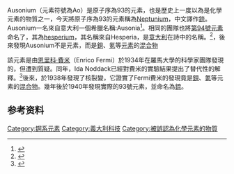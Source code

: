 {{multiple issues|
{{copyedit|time=2013-05-29T11:21:05+00:00}}
{{expand|time=2013-05-29T11:21:05+00:00}}
}}
Ausonium（元素符號為Ao）是原子序為93的元素，也是歷史上一度以為是化學元素的物質之一，今天將原子序為93的元素稱為[[镎|Neptunium]]，中文譯作[[錼|錼]]。Ausonium一名來自意大利一個希臘名稱:Ausonia<ref name="Fermi">{{cite journal | doi =10.1038/133898a0 | title =Possible Production of Elements of Atomic Number Higher than 92 | year =1934 | author =Fermi, E. | journal =Nature | volume =133 | pages =898–899 | bibcode=1934Natur.133..898F | issue =3372}}</ref>。相同的團隊也將[[鈽|第94號元素]]命名了，其為[[hesperium|hesperium]]，其名稱來自Hesperia，是[[意大利|意大利]]在詩中的名稱。<ref name="Sime">{{cite journal | title = The Search for Transuranium Elements and the Discovery of Nuclear Fission | journal = Physics in Perspective | volume = 2 | issue = 1 | year = 2000 | doi = 10.1007/s000160050036 | pages = 48–62| first = Ruth Lewin | last = Sime }}</ref>，後來發現Ausonium不是元素，而是[[鋇|鋇]]、[[氪|氪]]等[[元素|元素]]的[[混合物|混合物]]

該元素是由[[恩里科·費米|恩里科·費米]]（Enrico Fermi）於1934年在羅馬大學的科學家團隊發現的，但遭到質疑。同年，Ida Noddack已經對費米的實驗結果提出了替代性的解釋。<ref>{{cite journal | doi = 10.1002/ange.19340473707 | title = Über das Element 93 | year = 1934 | author = Noddack, Ida | journal = Angewandte Chemie | volume = 47 | pages = 653 | issue = 37}}</ref>後來，於1938年發現了核裂變，它證實了Fermi費米的發現竟是[[鋇|鋇]]、[[氪|氪]]等元素的[[混合物|混合物]]。幾年後於1940年發現實際的93號元素，並命名為[[錼|錼]]。

==参考资料==
{{Reflist}}

[[Category:锕系元素|Category:锕系元素]]
[[Category:義大利科技|Category:義大利科技]]
[[Category:被誤認為化學元素的物質|Category:被誤認為化學元素的物質]]